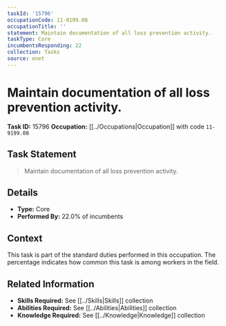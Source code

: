 ```yaml
---
taskId: '15796'
occupationCode: 11-9199.08
occupationTitle: ''
statement: Maintain documentation of all loss prevention activity.
taskType: Core
incumbentsResponding: 22
collection: Tasks
source: onet
---
```

# Maintain documentation of all loss prevention activity.

**Task ID:** 15796
**Occupation:** [[../Occupations|Occupation]] with code `11-9199.08`

## Task Statement

> Maintain documentation of all loss prevention activity.

## Details

- **Type:** Core
- **Performed By:** 22.0% of incumbents

## Context

This task is part of the standard duties performed in this occupation. The percentage indicates how common this task is among workers in the field.

## Related Information

- **Skills Required:** See [[../Skills|Skills]] collection
- **Abilities Required:** See [[../Abilities|Abilities]] collection
- **Knowledge Required:** See [[../Knowledge|Knowledge]] collection
